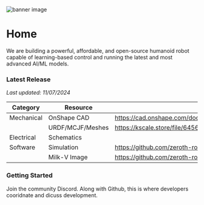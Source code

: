 
<Image src="/banner.png" alt="banner image" width={1000} height={500} />

# Home

We are building a powerful, affordable, and open-source humanoid robot capable of learning-based control and running the latest and most advanced AI/ML models.

### Latest Release

*Last updated: 11/07/2024*

| Category | Resource | Link |
| --- | --- | --- |
| Mechanical| OnShape CAD|https://cad.onshape.com/documents/b4672a7f8ce3947bd250f2c1/w/ff02744612b3ad395d4541a6/e/9772c11323fdee205b2ba4cc |
| | URDF/MCJF/Meshes | https://kscale.store/file/645662bfc79bde94 |
| Electrical | Schematics |  |
| Software | Simulation | https://github.com/zeroth-robotics/sim |
| | Milk-V Image | https://github.com/zeroth-robotics/OpenLCH-buildroot/releases/tag/v0.2.5 |

### Getting Started

Join the community Discord. Along with Github, this is where developers cooridnate and dicuss development.

<br />